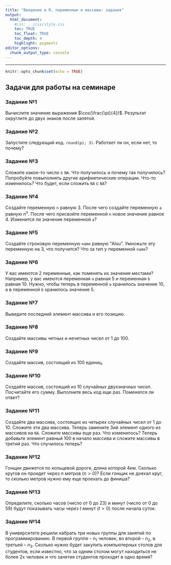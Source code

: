 ```yaml
---
title: "Введение в R, переменные и массивы: задания"
output: 
  html_document:
    #css: ../css/style.css
    toc: TRUE
    toc_float: TRUE
    toc_depth: 4
    highlight: pygments
editor_options: 
  chunk_output_type: console
---
```

---
```r
knitr::opts_chunk$set(echo = TRUE)
```
## Задачи для работы на семинаре 

### Задание №1

Вычислите значение выражения $\cos(\frac{\pi}{4})$. Результат округлите до двух знаков после запятой.

### Задание №2

Запустите следующий код. `round(pi; 3)`. Работает ли он, если нет, то почему?

### Задание №3

Сложите какое-то число с `NA`. Что получилось и почему так получилось? Попробуйте повыполнять другие арифметические операции. Что-то изменилось? Что будет, если сложить `NA` с `NA`? 

### Задание №4

Создайте переменную `n` равную 3. После чего создайте переменную `a` равную $n^n$. После чего присвойте переменной `n` новое значение равное 4. Изменится ли значение переменной `a`?

### Задание №5

Создайте строковую переменную `name` равную "Alsu". Умножьте эту переменную на 3, что получится? Что за тип у переменной `name`? 

### Задание №6

У вас имеются 2 переменные, как поменять их значения местами? Например, у вас имеются переменная `a` равная 5 и переменная `b` равная 10. Нужно, чтобы теперь в переменной `a` хранилось значение 10, а в переменной `b` хранилось значение 5.

### Задание №7

Выведите последний элемент массива и его позицию. 

### Задание №8

Создайте массивы четных и нечетных чисел от 1 до 100.

### Задание №9

Создайте массив, состоящий из 100 единиц. 

### Задание №10

Создайте массив, состоящий из 10 случайных двухзначных чисел. Посчитайте его сумму. Выполните весь код еще раз. Поменялся ли ответ? 

### Задание №11

Создайте два массива, состоящих из четырех случайных чисел от 1 до 10. Сложите эти два массива. Теперь замените 3ий элемент одного из массивов на `NA`. Сложите массивы еще раз. Что изменилось? Теперь добавьте элемент равный 100 в начало массива и сложите массивы в третий раз. Что случилось теперь? 

### Задание №12

Гонщик движется по кольцевой дороге, длина которой 4км. Сколько кругов он проедет через $n$ метров ($n > 0$)? Если гонщик не доехал круг, то сколько метров нужно ему еще проехать до финиша?

### Задание №13

Определите, сколько часов (число от 0 до 23) и минут (число от 0 до 59) будут показывать часы через $t$ минут ($t > 0$) после начала суток. 

### Задание №14

В университете решили набрать три новых группы для занятий по программированию. В первой группе -- $n_1$ человек, во второй -- $n_2$, в третьей -- $n_3$. Сколько нужно будет закупить компьютерных столов для студентов, если известно, что за одним столом могут находиться не более 2х человек и что занятия студентов проходят в одно время? 










